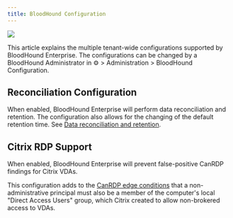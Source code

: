 ---
title: BloodHound Configuration
---

<Frame>
  <img src="/hc/images/image1-8.png"/>
</Frame>

This article explains the multiple tenant-wide configurations supported by BloodHound Enterprise. The configurations can be changed by a BloodHound Administrator in ⚙️ > Administration > BloodHound Configuration.

## Reconciliation Configuration


When enabled, BloodHound Enterprise will perform data reconciliation and retention. The configuration also allows for the changing of the default retention time. See [Data reconciliation and retention](/hc/en-us/articles/18305386717723-Data-reconciliation-and-retention).

## Citrix RDP Support

When enabled, BloodHound Enterprise will prevent false-positive CanRDP findings for Citrix VDAs.

This configuration adds to the [CanRDP edge conditions](/hc/en-us/articles/17223431552027-CanRDP) that a non-administrative principal must also be a member of the computer's local "Direct Access Users" group, which Citrix created to allow non-brokered access to VDAs.
